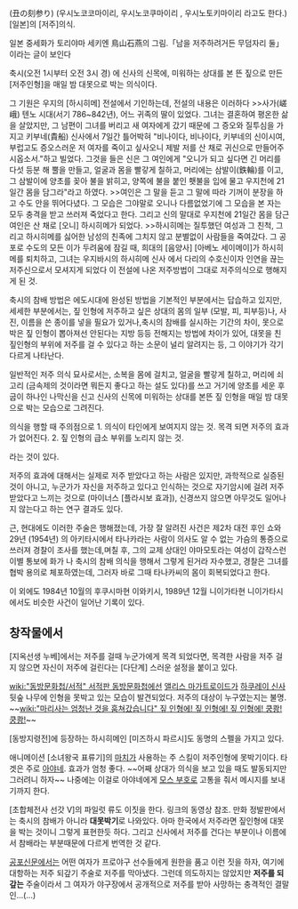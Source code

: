(丑の刻参り) (우시노코코마이리, 우시노코쿠마이리 , 우시노토키마이리 라고도 한다.)
[일본]의 [저주]의식.

{{{#!html
<img src="http://cfs9.tistory.com/upload_control/download.blog?fhandle=YmxvZzIxMDczNkBmczkudGlzdG9yeS5jb206L2F0dGFjaC8wLzAuanBn">
}}}
일본 중세화가 토리야마 세키엔 鳥山石燕의 그림.「남을 저주하려거든 무덤자리 둘」이라는 글이 보인다

축시(오전 1시부터 오전 3시 경) 에 신사의 신목에, 미워하는 상대를 본 뜬 짚으로 만든 [저주인형]을 매일 밤 대못으로 박는 의식이다.

그 기원은 우지의 [하시히메] 전설에서 기인하는데, 전설의 내용은 이러하다 
>>사가(嵯峨) 텐노 시대(서기 786~842년), 어느 귀족의 딸이 있었다. 그녀는 결혼하여 평온한 삶을 살았지만, 그 남편이 그녀를 버리고 새 여자에게 갔기 때문에 그 증오와 질투심을 가지고 키부네(貴船) 신사에서 7일간 틀어박혀 "비나이다, 비나이다, 키부네의 신이시여, 부럽고도 증오스러운 저 여자를 죽이고 싶사오니 제발 저를 산 채로 귀신으로 만들어주시옵소서."하고 빌었다. 그것을 들은 신은 그 여인에게 "오니가 되고 싶다면 긴 머리를 다섯 등분 해 뿔을 만들고, 얼굴과 몸을 빨갛게 칠하고, 머리에는 삼발이(鉄輪)를 이고, 그 삼발이에 양초를 꽂아 불을 밝히고, 양쪽에 불을 붙인 횃불을 입에 물고 우지천에 21일간 몸을 담그라"라고 하였다.
>>여인은 그 말을 듣고 그 말에 따라 기꺼이 분장을 하고 수도 안을 뛰어다녔다. 그 모습은 그야말로 오니나 다름없었기에 그 모습을 본 자는 모두 충격을 받고 쓰러져 죽었다고 한다. 그리고 신의 말대로 우지천에 21일간 몸을 담근 여인은 산 채로 [오니] 하시히메가 되었다.
>>하시히메는 질투했던 여성과 그 친척, 그리고 하시히메를 싫어한 남성의 친족에 그치지 않고 분별없이 사람들을 죽여갔다. 그 공포로 수도의 모든 이가 두려움에 잠길 때, 희대의 [음양사] [아베노 세이메이]가 하시히메를 퇴치하고, 그녀는 우지바시의 하시히메 신사 에서 다리의 수호신이자 인연을 끊는 저주신으로서 모셔지게 되었다
이 전설에 나온 저주방법이 그대로 저주의식으로 행해지게 된 것.

축시의 참배 방법은 에도시대에 완성된 방법을 기본적인 부분에서는 답습하고 있지만, 세세한 부분에서는, 짚 인형에 저주하고 싶은 상대의 몸의 일부 (모발, 피, 피부등)나, 사진, 이름을 쓴 종이를 넣을 필요가 있거나,축시의 참배를 실시하는 기간의 차이, 못으로 박은 짚 인형이 뽑아져선 안된다는 지방 등등 전해지는 방법에 차이가 있어, 대못을 친 짚인형의 부위에 저주를 걸 수 있다고 하는 소문이 널리 알려지는 등, 그 이야기가 각기 다르게 나타난다.

일반적인 저주 의식 묘사로서는, 소복을 몸에 걸치고, 얼굴을 빨갛게 칠하고, 머리에 쇠고리 (금속제의 것이라면 뭐든지 좋다고 하는 설도 있다)를 쓰고 거기에 양초를 세운 후 굽이 하나인 나막신을 신고 신사의 신목에 미워하는 상대를 본뜬 짚 인형을 매일 밤 대못으로 박는 모습으로 그려진다.

의식을 행할 때 주의점으로 
1. 의식이 타인에게 보여지지 않는 것. 목격 되면 저주의 효과가 없어진다.
2. 짚 인형의 급소 부위를 노리지 않는 것.

라는 것이 있다.

저주의 효과에 대해서는 실제로 저주 받았다고 하는 사람은 있지만, 과학적으로 실증된 것이 아니고, 누군가가 자신을 저주하고 있다고 인식하는 것으로 자기암시에 걸려 저주 받았다고 느끼는 것으로 (마이너스 [플라시보 효과]), 신경쓰지 않으면 아무것도 일어나지 않는다고 하는 연구 결과도 있다.

근, 현대에도 이러한 주술은 행해졌는데, 가장 잘 알려진 사건은 제2차 대전 후인 쇼와 29년 (1954년) 의 아키타시에서 타나카라는 사람이 의사도 알 수 없는 가슴의 통증으로 쓰러져 경찰이 조사를 했는데,며칠 후, 그의 교제 상대인 야마모토라는 여성이 갑작스런 이별 통보에 화가 나 축시의 참배 의식을 행해서 그렇게 된거라 자수했고, 경찰은 그녀를 협박 용의로 체포하였는데, 그러자 바로 그때 타나카씨의 몸이 회복되었다고 한다.

이 외에도 1984년 10월의 후쿠시마현 이와키시, 1989년 12월 니이가타현 니이가타시에서도 비슷한 사건이 일어난 기록이 있다.

== 창작물에서 ==
[지옥선생 누베]에서는 저주를 걸때 누군가에게 목격 되었다면, 목격한 사람을 저주 걸지 않으면 자신이 저주에 걸린다는 [다단계] 스러운 설정을 붙이고 있다.

[[wiki:"동방문화첩/서적" 서적판 동방문화첩]]에선 [[앨리스 마가트로이드]]가 [[하쿠레이 신사]] 뒷숲 나무에 인형을 못박고 있는 모습이 발견되었다. 저주의 대상이 누구였는지는 불명. ~~[[wiki:"마리사는 엄청난 것을 훔쳐갔습니다" 짚 인형에! 짚 인형에! 짚 인형에! 쿵쾅! 쿵쾅!]]~~

[동방지령전]에 등장하는 하시히메인 [미즈하시 파르시]도 동명의 스펠을 가지고 있다. 

애니메이션 [소녀왕국 표류기]의 [[마치]]가 사용하는 주 스킬이 저주인형에 못박기이다. 타겟은 주로 [[아야네]]. 효과가 엄청 좋다. ~~어째 상대가 의식을 보고 있을 때도 발동되지만 그러려니 하자~~ 나중에는 이걸로 아야네에게 [[모스 부호]]로 고통을 줘서 메시지를 보내기까지 한다.

[초합체전사 선갓 V]의 파일럿 류도 이짓을 한다. 링크의 동영상 참조. 만화 정발판에서는 축시의 참배가 아니라 '''대못박기'''로 나와있다. 아마 한국에서 저주라면 짚인형에 대못을 박는 것이니 그렇게 표현한듯 하다. 그리고 신사에서 저주를 건다는 부분이나 이름에서 참배라는 부분때문에 다르게 번역한 것 같다.

[[공포신문]]에서는 어떤 여자가 프로야구 선수들에게 원한을 품고 이런 짓을 하자, 여기에 대항하는 저주 되갚기 주술로 저주를 막아냈다. 그런데 의도하지는 않았지만 '''저주를 되갚는''' 주술이라서 그 여자가 야구장에서 공개적으로 저주를 받아 사망하는 충격적인 결말인...(...)
